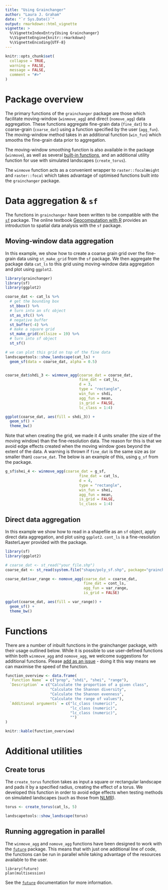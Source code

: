 ```yaml
---
title: "Using Grainchanger"
author: "Laura J. Graham"
date: "`r Sys.Date()`"
output: rmarkdown::html_vignette
vignette: >
  %\VignetteIndexEntry{Using Grainchanger}
  %\VignetteEngine{knitr::rmarkdown}
  %\VignetteEncoding{UTF-8}
---
```


```r
knitr::opts_chunk$set(
  collapse = TRUE,
  warning = FALSE,
  message = FALSE,
  comment = "#>"
)
```

# Package overview

The primary functions of the `grainchanger` package are those which facilitate moving-window (`winmove_agg`) and direct (`nomove_agg`) data aggregation. These functions aggregate fine-grain data (`fine_dat`) to a coarse-grain (`coarse_dat`) using a function specified by the user (`agg_fun`). The moving-window method takes in an additional function (`win_fun`) which smooths the fine-grain data prior to aggregation. 

The moving-window smoothing function is also available in the package (`winmove`), as well as several [built-in functions](functions.html), and an additional utility function for use with simulated landscapes (`create_torus`).

The `winmove` function acts as a convenient wrapper to `raster::focalWeight` and `raster::focal` which takes advantage of optimised functions built into the `grainchanger` package. 

# Data aggregation & `sf`

The functions in `grainchanger` have been written to be compatible with the [`sf`](https://r-spatial.github.io/sf/) package. The online textbook [Geocomputation with R](https://geocompr.robinlovelace.net/) provides an introduction to spatial data analysis with the `sf` package. 

## Moving-window data aggregation

In this example, we show how to create a coarse grain grid over the fine-grain data using `st_make_grid` from the `sf` package. We then aggregate the package data `cat_ls` to this grid using moving-window data aggregation and plot using `ggplot2`. 

```r
library(grainchanger)
library(sf)
library(ggplot2)

coarse_dat <- cat_ls %>% 
  # get the bounding box
  st_bbox() %>% 
  # turn into an sfc object
  st_as_sfc() %>% 
  # negative buffer 
  st_buffer(-4) %>% 
  # make a square grid
  st_make_grid(cellsize = 19) %>% 
  # turn into sf object
  st_sf()

# we can plot this grid on top of the fine data
landscapetools::show_landscape(cat_ls) + 
  geom_sf(data = coarse_dat, alpha = 0.5)


coarse_dat$shdi_3 <- winmove_agg(coarse_dat = coarse_dat, 
                                 fine_dat = cat_ls,
                                 d = 3,
                                 type = "rectangle", 
                                 win_fun = shdi, 
                                 agg_fun = mean,
                                 is_grid = FALSE,
                                 lc_class = 1:4)

ggplot(coarse_dat, aes(fill = shdi_3)) + 
  geom_sf() + 
  theme_bw()
```

Note that when creating the grid, we made it 4 units smaller (the size of the moving window) than the fine-resolution data. The reason for this is that we avoid edge effects created when the moving window goes beyond the extent of the data. A warning is thrown if `fine_dat` is the same size as (or smaller than) `coarse_dat`. The below is an example of this, using `g_sf` from the package. 

```r
g_sf$shei_4 <- winmove_agg(coarse_dat = g_sf, 
                                 fine_dat = cat_ls,
                                 d = 4,
                                 type = "rectangle", 
                                 win_fun = shei, 
                                 agg_fun = mean,
                                 is_grid = FALSE,
                                 lc_class = 1:4)
```


## Direct data aggregation

In this example we show how to read in a shapefile as an `sf` object, apply direct data aggregation, and plot using `ggplot2`. `cont_ls` is a fine-resolution RasterLayer provided with the package. 

```r
library(sf)
library(ggplot2)

# coarse_dat <- st_read("your_file.shp")
coarse_dat <- st_read(system.file("shape/poly_sf.shp", package="grainchanger"))

coarse_dat$var_range <- nomove_agg(coarse_dat = coarse_dat,
                                   fine_dat = cont_ls,
                                   agg_fun = var_range,
                                   is_grid = FALSE)

ggplot(coarse_dat, aes(fill = var_range)) + 
  geom_sf() + 
  theme_bw()
```

# Functions

There are a number of inbuilt functions in the grainchanger package, with their usage outlined below. While it is possible to use user-defined functions within both `winmove_agg` and `nomove_agg`, we welcome suggestions for additional functions. Please [add as an issue](https://github.com/laurajanegraham/grainchanger/issues) - doing it this way means we can maximise the speed of the function. 

```r
function_overview <- data.frame(
  `Function Name` = c("prop", "shdi", "shei", "range"),
  `Description` = c("Calculate the proportion of a given class", 
                    "Calculate the Shannon diversity", 
                    "Calculate the Shannon evenness", 
                    "Calculate the range of values"),
  `Additional arguments` = c("lc_class (numeric)", 
                             "lc_class (numeric)",
                             "lc_class (numeric)",
                             "")
)

knitr::kable(function_overview)
```

# Additional utilities

## Create torus

The `create_torus` function takes as input a square or rectangular landscape and pads it by a specified radius, creating the effect of a torus. We developed this function in order to avoid edge effects when testing methods on simulated landscapes (such as those from [NLMR](https://ropensci.github.io/NLMR/)). 

```r
torus <- create_torus(cat_ls, 5)

landscapetools::show_landscape(torus)
```

## Running aggregation in parallel

The `winmove_agg` and `nomove_agg` functions have been designed to work with the [`future`](https://github.com/HenrikBengtsson/future) package. This means that with just one additional line of code, the functions can be run in parallel while taking advantage of the resources available to the user. 

```
library(future)
plan(multisession)
```
See the [`future`](https://github.com/HenrikBengtsson/future) documentation for more information. 
